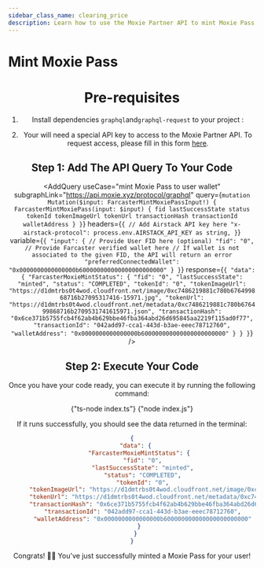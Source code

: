 ```yaml
---
sidebar_class_name: clearing_price
description: Learn how to use the Moxie Partner API to mint Moxie Pass to a user.
---
```



# Mint Moxie Pass

<Header useCase="mint Moxie Pass to a user wallet" apiName="Moxie Partner" />

# Pre-requisites

1. Install dependencies `graphql`and`graphql-request` to your project :

<Install dependencies="graphql graphql-request" />

2. Your will need a special API key to access to the Moxie Partner API. To request access, please fill in this form [here](https://forms.gle/eRQ6uiCzica2J6qo8).

## Step 1: Add The API Query To Your Code

<AddQuery
  useCase="mint Moxie Pass to user wallet"
  subgraphLink="https://api.moxie.xyz/protocol/graphql"
  query={`mutation Mutation($input: FarcasterMintMoxiePassInput!) {
  FarcasterMintMoxiePass(input: $input) {
    fid
    lastSuccessState
    status
    tokenId
    tokenImageUrl
    tokenUrl
    transactionHash
    transactionId
    walletAddress
  }
}`}
  headers={`{
  // Add Airstack API key here
  "x-airstack-protocol": process.env.AIRSTACK_API_KEY as string,
}`}
  variable={`{
  "input": {
    // Provide User FID here (optional)
    "fid": "0",
    // Provide Farcaster verified wallet here
    // If wallet is not associated to the given FID, the API will return an error
    "preferredConnectedWallet": "0x0000000000000000b600000000000000000000000"
  }
}`}
  response={`{
  "data": {
    "FarcasterMoxieMintStatus": {
      "fid": "0",
      "lastSuccessState": "minted",
      "status": "COMPLETED",
      "tokenId": "0",
      "tokenImageUrl": "https://d1dmtrbs0t4wod.cloudfront.net/image/0xc7486219881c780b676499868716b27095317416-15971.jpg",
      "tokenUrl": "https://d1dmtrbs0t4wod.cloudfront.net/metadata/0xc7486219881c780b676499868716b2709531741615971.json",
      "transactionHash": "0x6ce371b5755fcb4f62ab4b629bbe46fba364abd26d695845aa2219f115ad0f77",
      "transactionId": "042add97-cca1-443d-b3ae-eeec78712760",
      "walletAddress": "0x0000000000000000b600000000000000000000000"
    }
  }
}`}
/>

## Step 2: Execute Your Code

Once you have your code ready, you can execute it by running the following command:

<Tabs>
  <TabItem value="ts" label="TypeScript">
    <CodeBlock language="sh">{"ts-node index.ts"}</CodeBlock>
  </TabItem>
  <TabItem value="js" label="JavaScript">
    <CodeBlock language="sh">{"node index.js"}</CodeBlock>
  </TabItem>
</Tabs>

If it runs successfully, you should see the data returned in the terminal:

```json
{
  "data": {
    "FarcasterMoxieMintStatus": {
      "fid": "0",
      "lastSuccessState": "minted",
      "status": "COMPLETED",
      "tokenId": "0",
      "tokenImageUrl": "https://d1dmtrbs0t4wod.cloudfront.net/image/0xc7486219881c780b676499868716b27095317416-15971.jpg",
      "tokenUrl": "https://d1dmtrbs0t4wod.cloudfront.net/metadata/0xc7486219881c780b676499868716b2709531741615971.json",
      "transactionHash": "0x6ce371b5755fcb4f62ab4b629bbe46fba364abd26d695845aa2219f115ad0f77",
      "transactionId": "042add97-cca1-443d-b3ae-eeec78712760",
      "walletAddress": "0x0000000000000000b600000000000000000000000"
    }
  }
}
```

Congrats! 🥳🎉 You've just successfully minted a Moxie Pass for your user!

<DeveloperSupport />
